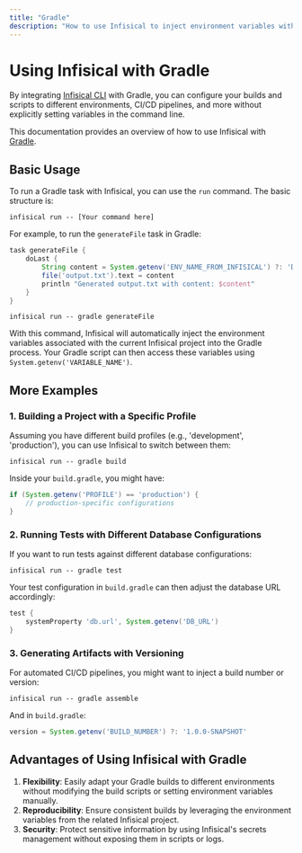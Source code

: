---
title: "Gradle"
description: "How to use Infisical to inject environment variables with Gradle"
---

# Using Infisical with Gradle

By integrating [Infisical CLI](../../cli/overview) with Gradle, you can configure your builds and scripts to different environments, CI/CD pipelines, and more without explicitly setting variables in the command line.

This documentation provides an overview of how to use Infisical with [Gradle](https://gradle.org/).

## Basic Usage

To run a Gradle task with Infisical, you can use the `run` command. The basic structure is:

```
infisical run -- [Your command here]
```

For example, to run the `generateFile` task in Gradle:

```groovy build.gradle
task generateFile {
    doLast {
        String content = System.getenv('ENV_NAME_FROM_INFISICAL') ?: 'Default Content'
        file('output.txt').text = content
        println "Generated output.txt with content: $content"
    }
}
```

```
infisical run -- gradle generateFile
```

With this command, Infisical will automatically inject the environment variables associated with the current Infisical project into the Gradle process. 
Your Gradle script can then access these variables using `System.getenv('VARIABLE_NAME')`.

## More Examples

### 1. Building a Project with a Specific Profile

Assuming you have different build profiles (e.g., 'development', 'production'), you can use Infisical to switch between them:

```
infisical run -- gradle build
```

Inside your `build.gradle`, you might have:

```groovy build.gradle
if (System.getenv('PROFILE') == 'production') {
    // production-specific configurations
}
```

### 2. Running Tests with Different Database Configurations

If you want to run tests against different database configurations:

```
infisical run -- gradle test
```

Your test configuration in `build.gradle` can then adjust the database URL accordingly:

```groovy build.gradle
test {
    systemProperty 'db.url', System.getenv('DB_URL')
}
```

### 3. Generating Artifacts with Versioning

For automated CI/CD pipelines, you might want to inject a build number or version:

```
infisical run -- gradle assemble
```

And in `build.gradle`:

```groovy build.gradle
version = System.getenv('BUILD_NUMBER') ?: '1.0.0-SNAPSHOT'
```

## Advantages of Using Infisical with Gradle

1. **Flexibility**: Easily adapt your Gradle builds to different environments without modifying the build scripts or setting environment variables manually.
2. **Reproducibility**: Ensure consistent builds by leveraging the environment variables from the related Infisical project.
3. **Security**: Protect sensitive information by using Infisical's secrets management without exposing them in scripts or logs.
